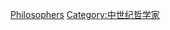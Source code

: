 {{philcentcat|13th}}
{{Commons category|13th-century philosophers}}
{{catmain|中世紀哲學}}
{{portal|哲學}}

[[Category:13世紀學者|Philosophers]]
[[Category:中世纪哲学家|Category:中世纪哲学家]]